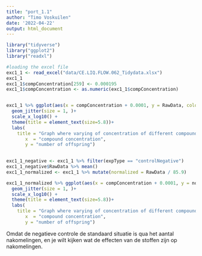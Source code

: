 ```yaml
---
title: "port_1.1"
author: "Timo Voskuilen"
date: '2022-04-22'
output: html_document
---
```


```r
library("tidyverse")
library("ggplot2")
library("readxl")
```

```r
#loading the excel file
exc1_1 <- read_excel("data/CE.LIQ.FLOW.062_Tidydata.xlsx")
exc1_1
exc1_1$compConcentration[259] <- 0.000195
exc1_1$compConcentration <- as.numeric(exc1_1$compConcentration)


exc1_1 %>% ggplot(aes(x = compConcentration + 0.0001, y = RawData, colour = compName, shape = expType))+
  geom_jitter(size = 1, )+
  scale_x_log10() +
  theme(title = element_text(size=5.8))+
  labs(
    title = "Graph where varying of concentration of different compounds is plotted against the number of offspring",
       x  = "compound concentration",
       y = "number of offspring")
  

exc1_1_negative <- exc1_1 %>% filter(expType == "controlNegative")
exc1_1_negative$RawData %>% mean()
exc1_1_normalized <- exc1_1 %>% mutate(normalized = RawData / 85.9)

exc1_1_normalized %>% ggplot(aes(x = compConcentration + 0.0001, y = normalized, colour = compName, shape = expType))+
  geom_jitter(size = 1, )+
  scale_x_log10() +
  theme(title = element_text(size=5.8))+
  labs(
    title = "Graph where varying of concentration of different compounds is plotted against the number of offspring",
       x  = "compound concentration",
       y = "number of offspring")
```

Omdat de negatieve controle de standaard situatie is qua het aantal nakomelingen, en je wilt kijken wat de effecten van de stoffen zijn op nakomelingen.
